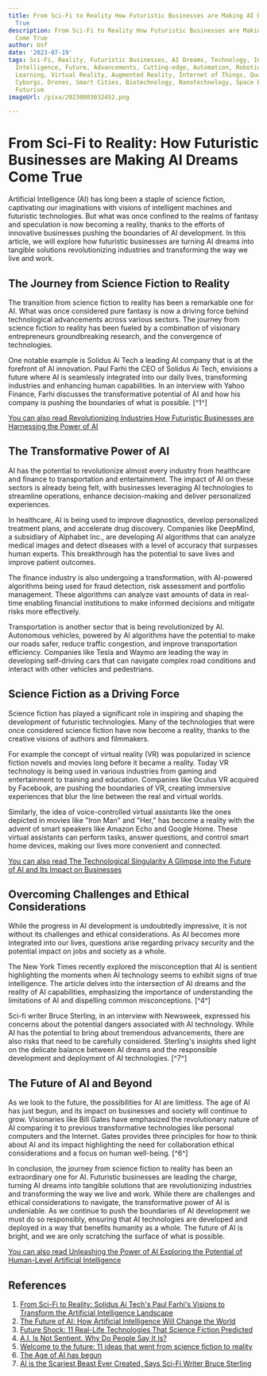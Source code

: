 ```yaml
---
title: From Sci-Fi to Reality How Futuristic Businesses are Making AI Dreams Come
  True
description: From Sci-Fi to Reality How Futuristic Businesses are Making AI Dreams
  Come True
author: Usf
date: '2023-07-19'
tags: Sci-Fi, Reality, Futuristic Businesses, AI Dreams, Technology, Innovation, Artificial
  Intelligence, Future, Advancements, Cutting-edge, Automation, Robotics, Machine
  Learning, Virtual Reality, Augmented Reality, Internet of Things, Quantum Computing,
  Cyborgs, Drones, Smart Cities, Biotechnology, Nanotechnology, Space Exploration,
  Futurism
imageUrl: /pixa/20230803032452.png

---
```

# From Sci-Fi to Reality: How Futuristic Businesses are Making AI Dreams  Come True

Artificial Intelligence (AI) has long been a staple of science fiction, captivating our imaginations with visions of intelligent machines and futuristic technologies. But what was once  confined to the realms of fantasy and speculation is now  becoming a reality, thanks  to  the  efforts of innovative businesses pushing the boundaries of AI development. In this article, we will explore how futuristic  businesses are turning AI dreams into tangible solutions revolutionizing industries and transforming the  way we live and work.

## The Journey  from Science Fiction  to Reality

The transition from science fiction to reality has been  a remarkable one for AI. What was once considered pure fantasy is now a driving force  behind technological advancements across various sectors. The journey from science fiction to reality has been fueled by  a combination of visionary entrepreneurs groundbreaking research, and the  convergence of technologies.

One notable example is Solidus  Ai  Tech a leading AI company that is at the  forefront of AI innovation. Paul Farhi the CEO of Solidus Ai Tech, envisions  a future where AI is  seamlessly integrated into our daily lives, transforming  industries and enhancing human capabilities. In an interview with Yahoo  Finance, Farhi discusses the transformative potential of AI and  how his company is pushing the boundaries of what is possible. [^1^]

[You can also read Revolutionizing Industries How  Futuristic Businesses are Harnessing the Power of AI](Revolutionizing%20Industries%20How%20Futuristic%20Businesses%20are%20Harnessing%20the%20Power%20of%20AI)


## The Transformative Power of  AI

AI has the potential to revolutionize almost every industry from healthcare and finance to transportation and entertainment. The impact of AI on these sectors is already being felt, with businesses leveraging AI  technologies to streamline operations, enhance decision-making and  deliver personalized experiences.

In healthcare, AI is being used to  improve  diagnostics, develop personalized treatment plans, and accelerate drug discovery. Companies like DeepMind,  a subsidiary of Alphabet Inc., are developing  AI algorithms that can analyze medical images and detect diseases with a level of  accuracy that surpasses human experts. This  breakthrough has the potential  to save lives  and improve patient outcomes. 

The finance industry is also  undergoing a transformation,  with AI-powered algorithms being used for  fraud detection, risk assessment and portfolio management. These algorithms can analyze vast amounts of data  in real-time enabling financial institutions to make informed decisions and mitigate risks more effectively.

Transportation is  another  sector that is being revolutionized  by AI. Autonomous vehicles, powered by AI algorithms have the potential to  make our roads safer, reduce traffic congestion, and improve transportation efficiency.  Companies like Tesla and Waymo are leading the way in developing self-driving cars that can navigate complex road conditions and interact with other vehicles and pedestrians.

## Science Fiction as a Driving Force

Science fiction  has played a significant role in inspiring and shaping the development of futuristic technologies. Many of the technologies that were once considered science  fiction have now become a reality,  thanks to the  creative visions of authors and filmmakers.

For example the concept of  virtual reality  (VR) was popularized  in science  fiction novels  and movies long before it  became  a reality. Today VR technology is being  used in various industries from gaming and entertainment to training and education. Companies like Oculus VR acquired by Facebook, are pushing the  boundaries of VR, creating immersive experiences  that blur the  line between the real and virtual worlds.

Similarly,  the idea of voice-controlled virtual assistants like the  ones depicted in movies like  "Iron Man"  and "Her," has become a reality with the advent of smart speakers  like Amazon Echo and Google Home.  These  virtual assistants can  perform  tasks, answer questions, and control smart home devices, making our lives more convenient and  connected.

[You can also read The Technological Singularity A  Glimpse into the Future of AI and Its Impact on Businesses](The%20Technological%20Singularity%20A%20Glimpse%20into%20the%20Future%20of%20AI%20and%20Its%20Impact%20on%20Businesses)


## Overcoming Challenges and  Ethical Considerations

While the progress in AI development is undoubtedly impressive, it  is not without its challenges and ethical considerations. As AI becomes more integrated into our lives, questions arise regarding privacy security and the potential impact on jobs and society as a whole.

The New York Times recently explored the  misconception that AI is sentient highlighting the moments when AI technology seems to exhibit signs of true intelligence. The  article delves into the intersection of AI dreams and the reality of  AI capabilities, emphasizing the importance of understanding  the limitations  of AI and dispelling common misconceptions. [^4^]

Sci-fi writer Bruce Sterling, in an interview  with Newsweek, expressed  his concerns about the potential dangers associated with AI  technology. While AI  has the potential to bring about tremendous advancements, there are also risks that need to be  carefully considered. Sterling's insights shed light on the delicate balance between AI dreams and the responsible development and deployment of AI technologies. [^7^]

## The Future of AI  and Beyond

As we look to the future, the possibilities for AI are limitless. The age of AI has just begun, and its impact on businesses and society will continue to  grow.  Visionaries like Bill Gates have emphasized the revolutionary nature of AI comparing it to previous transformative technologies  like personal computers and the  Internet. Gates provides three principles for how to think about AI and its impact highlighting the need for collaboration ethical considerations and a focus on human well-being.  [^6^]

In conclusion, the journey from science fiction to reality  has been an extraordinary one  for AI. Futuristic businesses are leading the charge, turning AI dreams into tangible solutions that are revolutionizing industries and transforming the way we  live and work.  While there are challenges and ethical considerations to  navigate, the transformative power of AI is undeniable. As we continue to push the boundaries of AI development  we must do  so responsibly, ensuring that AI technologies  are developed and deployed in a way that benefits humanity as a whole. The  future of AI is bright, and we are only scratching the surface of what is possible.

[You can also read Unleashing the  Power of AI Exploring  the Potential of Human-Level Artificial Intelligence](Unleashing%20the%20Power%20of%20AI%20Exploring%20the%20Potential%20of%20Human-Level%20Artificial%20Intelligence)


## References

1. [From Sci-Fi to Reality:  Solidus Ai Tech's Paul Farhi's Visions to  Transform the Artificial Intelligence Landscape](https://finance.yahoo.com/news/sci-fi-reality-solidus-ai-135300400.html)
2.  [The Future of AI: How Artificial Intelligence Will Change the World](https://builtin.com/artificial-intelligence/artificial-intelligence-future)
3. [Future Shock: 11 Real-Life Technologies That Science Fiction Predicted](https://www.micron.com/insight/future-shock-11-real-life-technologies-that-science-fiction-predicted)
4. [A.I.  Is Not Sentient. Why Do People Say It Is?](https://www.nytimes.com/2022/08/05/technology/ai-sentient-google.html)
5. [Welcome to the future: 11 ideas that went  from science fiction to reality](https://www.space.com/science-fiction-turned-reality.html)
6. [The Age of AI has begun](https://www.gatesnotes.com/The-Age-of-AI-Has-Begun)
7.  [AI is the Scariest Beast Ever Created, Says  Sci-Fi Writer Bruce Sterling](https://www.newsweek.com/2023/07/21/ai-scariest-beast-ever-created-says-sci-fi-writer-bruce-sterling-1809439.html)